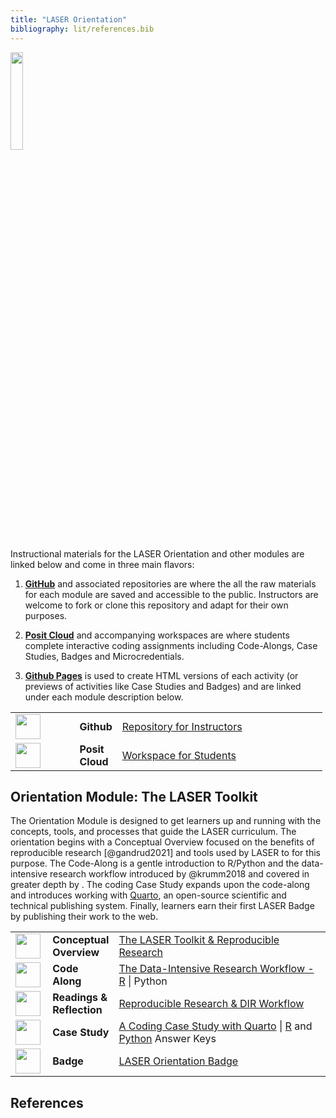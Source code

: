 ```yaml
---
title: "LASER Orientation"
bibliography: lit/references.bib
---
```


![](images/laser-hex.png){width="20%"}

Instructional materials for the LASER Orientation and other modules are linked below and come in three main flavors:

1.  [**GitHub**](https://github.com/laser-institute) and associated repositories are where the all the raw materials for each module are saved and accessible to the public. Instructors are welcome to fork or clone this repository and adapt for their own purposes.

2.  [**Posit Cloud**](https://posit.cloud) and accompanying workspaces are where students complete interactive coding assignments including Code-Alongs, Case Studies, Badges and Microcredentials.

3.  [**Github Pages**](https://pages.github.com) is used to create HTML versions of each activity (or previews of activities like Case Studies and Badges) and are linked under each module description below.

+------------------------------------+-----------------+-----------------------------------------------------------------------------------------------------------------------+
| ![](images/github.png){width="40"} | **Github\       | [Repository for Instructors](https://github.com/laser-institute/network-analysis)                                     |
|                                    | **              |                                                                                                                       |
+------------------------------------+-----------------+-----------------------------------------------------------------------------------------------------------------------+
| ![](images/posit.png){width="40"}  | **Posit Cloud** | [Workspace for Students](https://posit.cloud/spaces/493094/join?access_code=qjsumVzA0HZYgrxOSizVbVPmDs7iHYS32yUQaqDe) |
+------------------------------------+-----------------+-----------------------------------------------------------------------------------------------------------------------+

## Orientation Module: The LASER Toolkit

The Orientation Module is designed to get learners up and running with the concepts, tools, and processes that guide the LASER curriculum. The orientation begins with a Conceptual Overview focused on the benefits of reproducible research [@gandrud2021] and tools used by LASER to for this purpose. The Code-Along is a gentle introduction to R/Python and the data-intensive research workflow introduced by @krumm2018 and covered in greater depth by . The coding Case Study expands upon the code-along and introduces working with [Quarto](https://quarto.org), an open-source scientific and technical publishing system. Finally, learners earn their first LASER Badge by publishing their work to the web.

+-------------------------------------------------+----------------+---------------------------------------------------------------------------------------------------------------------------------------------------------------------------------------------------------------------------------------------------------------------------------------------------------------------------------------------------+
| ![](images/conceptual-overview.png){width="40"} | **Conceptual\  | [The LASER Toolkit & Reproducible Research](https://laser-institute.github.io/laser-orientation/orientation-conceptual-overview.html)                                                                                                                                                                                                             |
|                                                 | Overview**     |                                                                                                                                                                                                                                                                                                                                                   |
+-------------------------------------------------+----------------+---------------------------------------------------------------------------------------------------------------------------------------------------------------------------------------------------------------------------------------------------------------------------------------------------------------------------------------------------+
| ![](images/code-along.png){width="40"}          | **Code Along** | [The Data-Intensive Research Workflow - R](https://laser-institute.github.io/laser-orientation/orientation-code-along-R.html) \| Python                                                                                                                                                                                                           |
+-------------------------------------------------+----------------+---------------------------------------------------------------------------------------------------------------------------------------------------------------------------------------------------------------------------------------------------------------------------------------------------------------------------------------------------+
| ![](images/reading.png){width="40"}             | **Readings &\  | [Reproducible Research & DIR Workflow](https://laser-institute.github.io/laser-orientation/orientation-readings.html)                                                                                                                                                                                                                             |
|                                                 | Reflection**   |                                                                                                                                                                                                                                                                                                                                                   |
+-------------------------------------------------+----------------+---------------------------------------------------------------------------------------------------------------------------------------------------------------------------------------------------------------------------------------------------------------------------------------------------------------------------------------------------+
| ![](images/case-study.png){width="40"}          | **Case Study** | [A Coding Case Study with Quarto](https://posit.cloud/spaces/493094/join?access_code=qjsumVzA0HZYgrxOSizVbVPmDs7iHYS32yUQaqDe) \| [R](https://laser-institute.github.io/laser-orientation/orientation-case-study-key-R.html) and [Python](https://laser-institute.github.io/laser-orientation/orientation-case-study-key-python.html) Answer Keys |
+-------------------------------------------------+----------------+---------------------------------------------------------------------------------------------------------------------------------------------------------------------------------------------------------------------------------------------------------------------------------------------------------------------------------------------------+
| ![](images/laser-hex.png){width="40"}           | **Badge**      | [LASER Orientation Badge](https://laser-institute.github.io/laser-orientation/orientation-case-study-key-R.html#your-first-laser-badge)                                                                                                                                                                                                           |
+-------------------------------------------------+----------------+---------------------------------------------------------------------------------------------------------------------------------------------------------------------------------------------------------------------------------------------------------------------------------------------------------------------------------------------------+

## References
